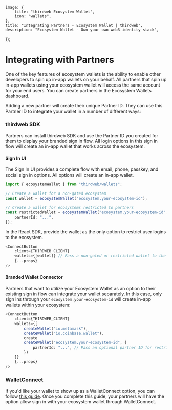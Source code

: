 
	image: {
		title: "thirdweb Ecosystem Wallet",
		icon: "wallets",
	},
	title: "Integrating Partners - Ecosystem Wallet | thirdweb",
	description: "Ecosystem Wallet - Own your own web3 identity stack",
});

# Integrating with Partners

One of the key features of ecosystem wallets is the ability to enable other developers to spin up in-app wallets on your behalf. All partners that spin up in-app wallets using your ecosystem wallet will access the same account for your end users. You can create partners in the Ecosystem Wallets dashboard.

Adding a new partner will create their unique Partner ID. They can use this Partner ID to integrate your wallet in a number of different ways:

### thirdweb SDK

Partners can install thirdweb SDK and use the Partner ID you created for them to display your branded sign in flow. All login options in this sign in flow will create an in-app wallet that works across the ecosystem.

#### Sign In UI

The Sign In UI provides a complete flow with email, phone, passkey, and social sign in options. All options will create an in-app wallet.

<DocImage src={FullLoginSystem} />

```ts
import { ecosystemWallet } from "thirdweb/wallets";

// Create a wallet for a non-gated ecosystem
const wallet = ecosystemWallet("ecosystem.your-ecosystem-id");

// Create a wallet for ecosystems restricted to partners
const restrictedWallet = ecosystemWallet("ecosystem.your-ecosystem-id", {
	partnerId: "...",
});
```

In the React SDK, provide the wallet as the only option to restrict user logins to the ecosystem.

```ts
<ConnectButton
	client={THIRDWEB_CLIENT}
	wallets={[wallet]} // Pass a non-gated or restricted wallet to the ConnectButton
	{...props}
/>
```

#### Branded Wallet Connector

Partners that want to utilize your Ecosystem Wallet as an option to their existing sign in flow can integrate your wallet separately. In this case, only sign ins through your `ecosystem.your-ecosystem-id` will create in-app wallets within your ecosystem:

<DocImage src={SingleLoginOption} />

```ts
<ConnectButton
	client={THIRDWEB_CLIENT}
	wallets={[
		createWallet("io.metamask"),
		createWallet("io.coinbase.wallet"),
		create
		createWallet("ecosystem.your-ecosystem-id", {
			partnerId: "...", // Pass an optional partner ID for restricted ecosystems
		})
	]}
	{...props}
/>
```

### WalletConnect

If you'd like your wallet to show up as a WalletConnect option, you can follow [this guide](https://blog.thirdweb.com/p/24541a92-7f85-47c0-9f6c-93d93f0dcb60/). Once you complete this guide, your partners will have the option allow sign in with your ecosystem wallet through WalletConnect.
